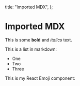 
  title: "Imported MDX",
};

# Imported MDX

This is some **bold** and _italics_ text.

This is a list in markdown:

- One
- Two
- Three

This is my React Emoji component:

<Emojis />
